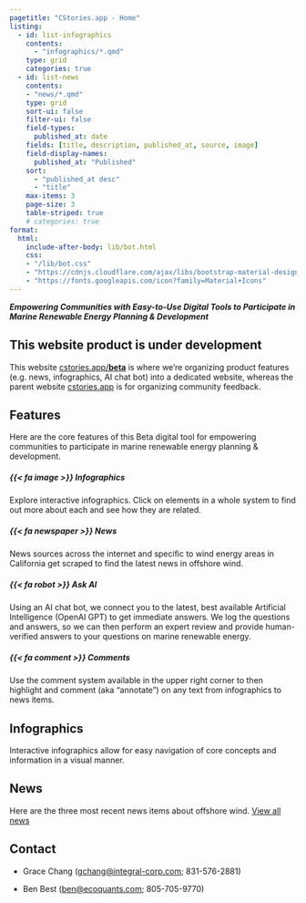 ```yaml
---
pagetitle: "CStories.app - Home"
listing:
  - id: list-infographics
    contents:
      - "infographics/*.qmd"
    type: grid
    categories: true
  - id: list-news
    contents:
    - "news/*.qmd"
    type: grid
    sort-ui: false
    filter-ui: false
    field-types:
      published_at: date
    fields: [title, description, published_at, source, image]
    field-display-names:
      published_at: "Published"
    sort: 
      - "published_at desc"
      - "title"
    max-items: 3
    page-size: 3
    table-striped: true
    # categories: true
format:
  html:
    include-after-body: lib/bot.html
    css:
    - "/lib/bot.css"
    - "https://cdnjs.cloudflare.com/ajax/libs/bootstrap-material-design/4.0.2/bootstrap-material-design.css"
    - "https://fonts.googleapis.com/icon?family=Material+Icons"
---
```


***Empowering Communities with Easy-to-Use Digital Tools to Participate in Marine Renewable Energy Planning & Development***

::: {.callout-caution}

## This website product is under development

This website [cstories.app/**beta**](https://cstories.app/beta) is where we're organizing product features (e.g. news, infographics, AI chat bot) into a dedicated website, whereas the parent website
[cstories.app](https://cstories.app){target="_blank"} is for organizing community feedback.
:::

## Features

Here are the core features of this Beta digital tool for empowering communities to participate in marine renewable energy planning & development.

::: {.grid}

##### {{< fa image >}} Infographics {.g-col-12 .g-col-med-6 .g-col-lg-3}
Explore interactive infographics. Click on elements in a whole system to find out more about each and see how they are related.

##### {{< fa newspaper >}} News {.g-col-12 .g-col-med-6 .g-col-lg-3}
News sources across the internet and specific to wind energy areas in California get scraped to find the latest news in offshore wind.

##### {{< fa robot >}} Ask AI {.g-col-12 .g-col-med-6 .g-col-lg-3}
Using an AI chat bot, we connect you to the latest, best available Artificial Intelligence (OpenAI GPT) to get immediate answers. We log the questions and answers, so we can then perform an expert review and provide human-verified answers to your questions on marine renewable energy.

##### {{< fa comment >}} Comments {.g-col-12 .g-col-med-6 .g-col-lg-3}
Use the comment system available in the upper right corner to then highlight and comment (aka "annotate") on any text from infographics to news items.

:::

## Infographics

Interactive infographics allow for easy navigation of core concepts and information in a visual manner.

::: {#list-infographics}
:::

## News

Here are the three most recent news items about offshore wind. [View all news](news.qmd)

::: {#list-news}
:::

## Contact

-   Grace Chang ([gchang\@integral-corp.com](gchang@integral-corp.com); 831-576-2881)

-   Ben Best ([ben\@ecoquants.com](mailto:ben@ecoquants.com); 805-705-9770)


<script type="text/javascript">
document.getElementById("list-news-pagination").style.visibility = "hidden";
</script>
